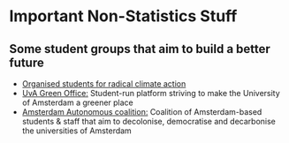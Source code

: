 # Important Non-Statistics Stuff {.section}

## Some student groups that aim to build a better future

- [Organised students for radical climate action](https://www.instagram.com/orca_amsterdam/?utm_source=ig_web_button_share_sheet&igshid=OGQ5ZDc2ODk2ZA%3D%3D) 
- [UvA Green Office:](https://www.instagram.com/uvagreenoffice/?utm_source=ig_web_button_share_sheet&igshid=OGQ5ZDc2ODk2ZA%3D%3D) Student-run platform striving to make the University of Amsterdam a greener place
- [Amsterdam Autonomous coalition:](https://amsterdamautonomouscoalition.hotglue.me/) Coalition of Amsterdam-based students & staff that aim to decolonise, democratise and decarbonise the universities of Amsterdam
